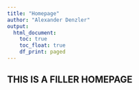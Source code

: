 ```yaml
---
title: "Homepage"
author: "Alexander Denzler"
output: 
  html_document:
    toc: true
    toc_float: true
    df_print: paged
---
```


## THIS IS A FILLER HOMEPAGE


